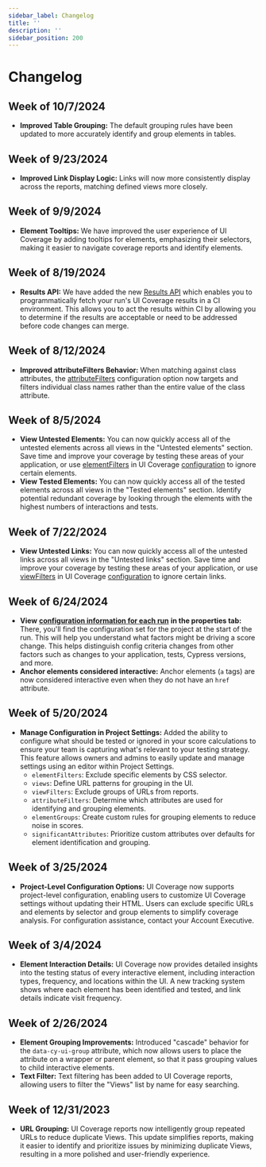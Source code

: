 ```yaml
---
sidebar_label: Changelog
title: ''
description: ''
sidebar_position: 200
---
```


# Changelog

## **Week of 10/7/2024**

* **Improved Table Grouping:** The default grouping rules have been updated to more accurately identify and group elements in tables.

## **Week of 9/23/2024**

* **Improved Link Display Logic:** Links will now more consistently display across the reports, matching defined views more closely.

## **Week of 9/9/2024**

* **Element Tooltips:** We have improved the user experience of UI Coverage by adding tooltips for elements, emphasizing their selectors, making it easier to navigate coverage reports and identify elements.

## Week of 8/19/2024

* **Results API:** We have added the new [Results API](https://cypressio.gitbook.io/ui-coverage/results-api) which enables you to programmatically fetch your run's UI Coverage results in a CI environment. This allows you to act the results within CI by allowing you to determine if the results are acceptable or need to be addressed before code changes can merge.

## **Week of 8/12/2024**

* **Improved attributeFilters Behavior:** When matching against class attributes, the [attributeFilters](/ui-coverage/configuration/attributefilters) configuration option now targets and filters individual class names rather than the entire value of the class attribute.

## Week of 8/5/2024

* **View Untested Elements:** You can now quickly access all of the untested elements across all views in the "Untested elements" section. Save time and improve your coverage by testing these areas of your application, or use [elementFilters](https://cypressio.gitbook.io/ui-coverage/configuration/elementfilters) in UI Coverage [configuration](/ui-coverage/configuration/overview) to ignore certain elements.
* **View Tested Elements:** You can now quickly access all of the tested elements across all views in the "Tested elements" section. Identify potential redundant coverage by looking through the elements with the highest numbers of interactions and tests.

## Week of 7/22/2024

* **View Untested Links:** You can now quickly access all of the untested links across all views in the "Untested links" section. Save time and improve your coverage by testing these areas of your application, or use [viewFilters](https://cypressio.gitbook.io/ui-coverage/configuration/viewfilters) in UI Coverage [configuration](/ui-coverage/configuration/overvie) to ignore certain links.

## Week of 6/24/2024

* **View** [**configuration information for each run**](https://cypressio.gitbook.io/accessibility/configuration#viewing-configuration-for-a-run) **in the properties tab:** There, you'll find the configuration set for the project at the start of the run. This will help you understand what factors might be driving a score change. This helps distinguish config criteria changes from other factors such as changes to your application, tests, Cypress versions, and more.
* **Anchor elements considered interactive:** Anchor elements (`a` tags) are now considered interactive even when they do not have an `href` attribute.

## Week of 5/20/2024

* **Manage Configuration in Project Settings:** Added the ability to configure what should be tested or ignored in your score calculations to ensure your team is capturing what's relevant to your testing strategy. This feature allows owners and admins to easily update and manage settings using an editor within Project Settings.
  * `elementFilters`: Exclude specific elements by CSS selector.
  * `views`: Define URL patterns for grouping in the UI.
  * `viewFilters`: Exclude groups of URLs from reports.
  * `attributeFilters`: Determine which attributes are used for identifying and grouping elements.
  * `elementGroups`: Create custom rules for grouping elements to reduce noise in scores.
  * `significantAttributes`: Prioritize custom attributes over defaults for element identification and grouping.

## Week of 3/25/2024

* **Project-Level Configuration Options:** UI Coverage now supports project-level configuration, enabling users to customize UI Coverage settings without updating their HTML. Users can exclude specific URLs and elements by selector and group elements to simplify coverage analysis. For configuration assistance, contact your Account Executive.

## Week of 3/4/2024

* **Element Interaction Details:** UI Coverage now provides detailed insights into the testing status of every interactive element, including interaction types, frequency, and locations within the UI. A new tracking system shows where each element has been identified and tested, and link details indicate visit frequency.

## Week of 2/26/2024

* **Element Grouping Improvements:** Introduced "cascade" behavior for the `data-cy-ui-group` attribute, which now allows users to place the attribute on a wrapper or parent element, so that it pass grouping values to child interactive elements.
* **Text Filter:** Text filtering has been added to UI Coverage reports, allowing users to filter the "Views" list by name for easy searching.

## Week of 12/31/2023

* **URL Grouping:** UI Coverage reports now intelligently group repeated URLs to reduce duplicate Views. This update simplifies reports, making it easier to identify and prioritize issues by minimizing duplicate Views, resulting in a more polished and user-friendly experience.
